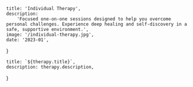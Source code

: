     title: 'Individual Therapy',
    description:
        'Focused one-on-one sessions designed to help you overcome personal challenges. Experience deep healing and self-discovery in a safe, supportive environment.',
    image: '/individual-therapy.jpg',
    date: '2023-01',
}

    title: `${therapy.title}`,
    description: therapy.description,
}

